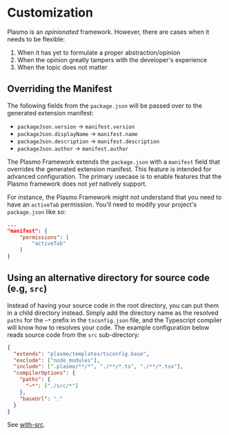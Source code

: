 # Customization

Plasmo is an _opinionated_ framework. However, there are cases when it needs to be flexible:

1. When it has yet to formulate a proper abstraction/opinion
2. When the opinion greatly tampers with the developer's experience
3. When the topic does not matter

## Overriding the Manifest

The following fields from the `package.json` will be passed over to the generated extension manifest:

- `packageJson.version` -> `manifest.version`
- `packageJson.displayName` -> `manifest.name`
- `packageJson.description` -> `manifest.description`
- `packageJson.author` -> `manifest.author`

The Plasmo Framework extends the `package.json` with a `manifest` field that overrides the generated extension manifest. This feature is intended for advanced configuration. The primary usecase is to enable features that the Plasmo framework does not _yet_ natively support.

For instance, the Plasmo Framework might not understand that you need to have an `activeTab` permission. You'll need to modify your project's `package.json` like so:

```json
...
"manifest": {
    "permissions": [
        "activeTab"
    ]
}
```

## Using an alternative directory for source code (e.g, `src`)

Instead of having your source code in the root directory, you can put them in a child directory instead. Simply add the directory name as the resolved `paths` for the `~*` prefix in the `tsconfig.json` file, and the Typescript compiler will know how to resolves your code. The example configuration below reads source code from the `src` sub-directory:

```json
{
  "extends": "plasmo/templates/tsconfig.base",
  "exclude": ["node_modules"],
  "include": [".plasmo/**/*", "./**/*.ts", "./**/*.tsx"],
  "compilerOptions": {
    "paths": {
      "~*": ["./src/*"]
    },
    "baseUrl": "."
  }
}
```

See [with-src](https://github.com/PlasmoHQ/examples/tree/main/with-src).
